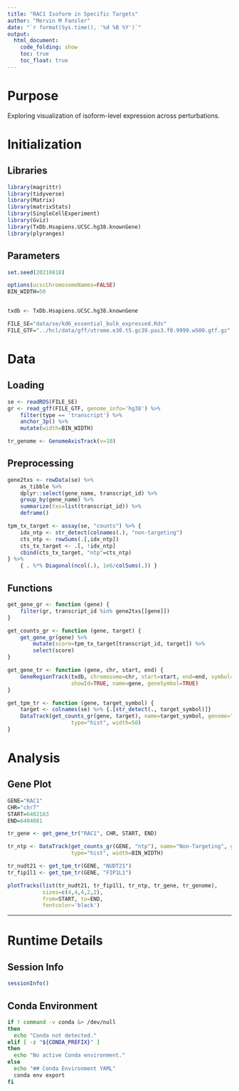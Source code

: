```yaml
---
title: "RAC1 Isoform in Specific Targets"
author: "Mervin M Fansler"
date: "`r format(Sys.time(), '%d %B %Y')`"
output: 
  html_document: 
    code_folding: show
    toc: true
    toc_float: true
---
```


# Purpose

Exploring visualization of isoform-level expression across perturbations.

# Initialization

## Libraries
```r
library(magrittr)
library(tidyverse)
library(Matrix)
library(matrixStats)
library(SingleCellExperiment)
library(Gviz)
library(TxDb.Hsapiens.UCSC.hg38.knownGene)
library(plyranges)
```

## Parameters
```r
set.seed(20210818)

options(ucscChromosomeNames=FALSE)
BIN_WIDTH=50


txdb <- TxDb.Hsapiens.UCSC.hg38.knownGene

FILE_SE="data/se/kd6_essential_bulk_expressed.Rds"
FILE_GTF="../hcl/data/gff/utrome.e30.t5.gc39.pas3.f0.9999.w500.gtf.gz"
```


# Data
## Loading
```r
se <- readRDS(FILE_SE)
gr <- read_gff(FILE_GTF, genome_info='hg38') %>%
    filter(type == 'transcript') %>%
    anchor_3p() %>%
    mutate(width=BIN_WIDTH)

tr_genome <- GenomeAxisTrack(v=10)
```

## Preprocessing
```r
gene2txs <- rowData(se) %>% 
    as_tibble %>% 
    dplyr::select(gene_name, transcript_id) %>%
    group_by(gene_name) %>%
    summarize(txs=list(transcript_id)) %>%
    deframe()

tpm_tx_target <- assay(se, "counts") %>% { 
    idx_ntp <- str_detect(colnames(.), "non-targeting")
    cts_ntp <- rowSums(.[,idx_ntp])
    cts_tx_target <- .[, !idx_ntp]
    cbind(cts_tx_target, "ntp"=cts_ntp)
} %>%
    { . %*% Diagonal(ncol(.), 1e6/colSums(.)) }
```

## Functions
```r
get_gene_gr <- function (gene) {
    filter(gr, transcript_id %in% gene2txs[[gene]])
}

get_counts_gr <- function (gene, target) {
    get_gene_gr(gene) %>%
        mutate(score=tpm_tx_target[transcript_id, target]) %>%
        select(score)
}

get_gene_tr <- function (gene, chr, start, end) {
    GeneRegionTrack(txdb, chromosome=chr, start=start, end=end, symbol=gene,
                    showId=TRUE, name=gene, geneSymbol=TRUE)
}

get_tpm_tr <- function (gene, target_symbol) {
    target <- colnames(se) %>% {.[str_detect(., target_symbol)]}
    DataTrack(get_counts_gr(gene, target), name=target_symbol, genome="hg38",
                    type="hist", width=50)
}
```


# Analysis

## Gene Plot

```r
GENE="RAC1"
CHR="chr7"
START=6402183
END=6404081

tr_gene <- get_gene_tr("RAC1", CHR, START, END)

tr_ntp <- DataTrack(get_counts_gr(GENE, "ntp"), name="Non-Targeting", genome="hg38",
                    type="hist", width=BIN_WIDTH)

tr_nudt21 <- get_tpm_tr(GENE, "NUDT21")
tr_fip1l1 <- get_tpm_tr(GENE, "FIP1L1")

plotTracks(list(tr_nudt21, tr_fip1l1, tr_ntp, tr_gene, tr_genome),
           sizes=c(4,4,4,2,2),
           from=START, to=END, 
           fontcolor='black')
```


---

# Runtime Details
## Session Info
```r
sessionInfo()
```

## Conda Environment
```bash
if ! command -v conda &> /dev/null
then
  echo "Conda not detected."
elif [ -z "${CONDA_PREFIX}" ]
then
  echo "No active Conda environment."
else
  echo "## Conda Environment YAML"
  conda env export
fi
```
